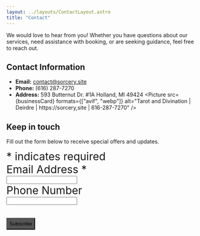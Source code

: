 ```yaml
---
layout: ../layouts/ContactLayout.astro
title: "Contact"
---
```



We would love to hear from you! Whether you have questions about our services, need assistance with booking, or are seeking guidance, feel free to reach out.

## Contact Information

- **Email:** [contact@sorcery.site](mailto:contact@sorcery.site)
- **Phone:** (616) 287-7270
- **Address:** 593 Butternut Dr. #1A Holland, MI 49424
  <Picture
    src={businessCard}
    formats={["avif", "webp"]}
    alt="Tarot and Divination | Deirdre | https://sorcery,site | 616-287-7270"
  />

## Keep in touch

Fill out the form below to receive special offers and updates.

<div style="font-size:2em;">
  <div>
    <form
      action="https://site.us17.list-manage.com/subscribe/post?u=d1f1c9b266b5516a403fd4afc&amp;id=516f416aed&amp;f_id=00b2c2e1f0"
      method="post"
      name="mc-embedded-subscribe-form"
      novalidate=""
      target="_self"
    >
      <div>
        <div>* indicates required</div>
        <div>
          <label for="mce-EMAIL">Email Address *</label>
          <br /> <input name="EMAIL" required="" type="email" value="" />
        </div>
        <div>
          <label for="mce-PHONE">Phone Number </label>
          <br /> <input name="PHONE" type="text" value="" />
        </div>
        <div style="display:none;">
          <input
            tabindex="-1"
            name="b_d1f1c9b266b5516a403fd4afc_516f416aed"
            type="text"
            value=""
          />
        </div>
        <br />
        <input
          style="padding: 6px; cursor:pointer; background:#555;"
          name="subscribe"
          type="submit"
          value="Subscribe"
        />
      </div>
    </form>
  </div>
</div>
